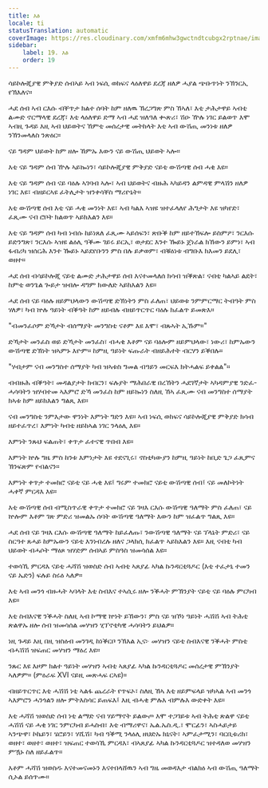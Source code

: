 ```yaml
---
title: እፅ
locale: ti
statusTranslation: automatic
coverImage: https://res.cloudinary.com/xmfm6mhw3gwctndtcubgx2rptnae/image/upload/v1741354419/small_cover_la_gran_rebelion_28716e29d2.webp
sidebar:
    label: 19. እፅ
    order: 19
---
```

ሳይኮሎጂያዊ ምቅያድ ሰብኣይ ኣብ ነፍሲ ወከፍና ላዕለዋይ ደረጃ ዘለዎ ሓያል ጭቡጥነት ንኽንርኢ የኽእለና።

ሓደ ሰብ ኣብ ርእሱ ብቐጥታ ክልተ ሰባት ከም ዘለዉ ኽረጋግጽ ምስ ኸኣለ፣ እቲ ታሕታዋይ ኣብቲ ልሙድ ኖርማላዊ ደረጃ፣ እቲ ላዕለዋይ ድማ ኣብ ሓደ ዝለዓለ ቊጽሪ፣ ሽዑ ዅሉ ነገር ይልወጥ እሞ ኣብዚ ጉዳይ እዚ ኣብ ህይወትና ኸምቲ መሰረታዊ መትከላት እቲ ኣብ ውሽጢ መንነቱ ዘለዎ ንኽንመላለስ ንጽዕር።

ናይ ግዳም ህይወት ከም ዘሎ ኸምኡ እውን ናይ ውሽጢ ህይወት ኣሎ።

እቲ ናይ ግዳም ሰብ ዅሉ ኣይኰነን፣ ሳይኮሎጂያዊ ምቅያድ ናይቲ ውሽጣዊ ሰብ ሓቂ እዩ።

እቲ ናይ ግዳም ሰብ ናይ ባዕሉ ኣገባብ ኣሎ፣ ኣብ ህይወትና ብዙሕ ኣካይዳን ልምዳዊ ምላሽን ዘለዎ ነገር እዩ፣ ብዘይርኣዩ ፈትሊታት ዝንቀሳቐስ ማሪዮኔት።

እቲ ውሽጣዊ ሰብ እቲ ናይ ሓቂ መንነት እዩ፣ ኣብ ካልእ ኣዝዩ ዝተፈላለየ ሕግታት እዩ ዝካየድ፣ ፈጺሙ ናብ ሮቦት ክልወጥ ኣይክእልን እዩ።

እቲ ናይ ግዳም ሰብ ካብ ነብሱ ከይነጸለ ፈጺሙ ኣይሰፍን፣ ጽቡቕ ከም ዘይተኸፍሎ ይስምዖ፣ ንርእሱ ይድንግጽ፣ ንርእሱ ኣዝዩ ልዕሊ ዓቕሙ ገይሩ ይርኢ፣ ወታደር እንተ ዀይኑ ጀነራል ክኸውን ይምነ፣ ኣብ ፋብሪካ ዝሰርሕ እንተ ዀይኑ ኣይደየቡንን ምስ በሉ ይቃወም፣ ብቑዕነቱ ብግቡእ ክእመን ይደሊ፣ ወዘተ።

ሓደ ሰብ ብሳይኮሎጂ ናይቲ ልሙድ ታሕታዋይ ሰብ እናተመላለሰ ክሳብ ዝቕጽል፣ ናብቲ ካልኣይ ልደት፣ ከምቲ ወንጌል ጐይታ ዝብሎ ዳግም ክውለድ ኣይክእልን እዩ።

ሓደ ሰብ ናይ ባዕሉ ዘይምህላውን ውሽጣዊ ድኽነትን ምስ ፈለጠ፣ ህይወቱ ንምምርማር ትብዓት ምስ ሃለዎ፣ ካብ ኵሉ ዓይነት ብቕዓት ከም ዘይብሉ ብዘይጥርጥር ባዕሉ ክፈልጥ ይመጽእ።

"ብመንፈሶም ድኻታት ብሰማያት መንግስቲ ናቶም እዩ እሞ፣ ብጹኣት ኢኹም።"

ድኻታት መንፈስ ወይ ድኻታት መንፈስ፣ ብሓቂ እቶም ናይ ባዕሎም ዘይምህላው፣ ነውሪ፣ ከምኡውን ውሽጣዊ ድኽነት ዝኣምኑ እዮም። ከምዚ ዓይነት ፍጡራት ብዘይሕተት ብርሃን ይቕበሉ።

"ሃብታም ናብ መንግስተ ሰማያት ካብ ዝኣቱስ ግመል ብዓይን መርፍእ ክትሓልፍ ይቀልል"።

ብብዙሕ ብቕዓት፣ መዳልያታት ክብርን፣ ፍሉያት ማሕበራዊ በረኸትን ሓደገኛታት ኣካዳምያዊ ንድፈ-ሓሳባትን ዝሃብተመ ኣእምሮ ድኻ መንፈስ ከም ዘይኰነን ስለዚ ኸኣ ፈጺሙ ናብ መንግስተ ሰማያት ክኣቱ ከም ዘይክእልን ግልጺ እዩ።

ናብ መንግስቲ ንምእታው ዋንነት እምነት ግድን እዩ። ኣብ ነፍሲ ወከፍና ሳይኮሎጂያዊ ምቅያድ ክሳብ ዘይተፈጥረ፣ እምነት ካብቲ ዘይከኣል ነገር ንላዕሊ እዩ።

እምነት ንጹህ ፍልጠት፣ ቀጥታ ፈተናዊ ጥበብ እዩ።

እምነት ኵሉ ግዜ ምስ ከንቱ እምነታት እዩ ተደናጊሩ፣ ኖስቲካውያን ከምዚ ዓይነት ከቢድ ጌጋ ፈጺምና ኽንፍጽም የብልናን።

እምነት ቀጥታ ተመክሮ ናይቲ ናይ ሓቂ እዩ፤ ግሩም ተመክሮ ናይቲ ውሽጣዊ ሰብ፤ ናይ መለኮትነት ሓቀኛ ምርዳእ እዩ።

እቲ ውሽጣዊ ሰብ ብሚስጥራዊ ቀጥታ ተመክሮ ናይ ገዛእ ርእሱ ውሽጣዊ ዓለማት ምስ ፈለጠ፣ ናይ ኵሎም እቶም ገጽ ምድሪ ዝመልኡ ሰባት ውሽጣዊ ዓለማት እውን ከም ዝፈልጥ ግልጺ እዩ።

ሓደ ሰብ ናይ ገዛእ ርእሱ ውሽጣዊ ዓለማት ከይፈለጡ፣ ንውሽጣዊ ዓለማት ናይ ፕላኔት ምድሪ፣ ናይ ስርዓተ ጸሓይ ከምኡውን ናይቲ እንነብረሉ ዘለና ጋላክሲ ክፈልጥ ኣይክእልን እዩ። እዚ ናብቲ ካብ ህይወት ብሓሶት ማዕጾ ዝሃድም ሰብኣይ ምስዓስ ዝመሳሰል እዩ።

ተወሳኺ ምርዳእ ናይቲ ሓሻሽ ዝወስድ ሰብ ኣብቲ ኣጸያፊ ኣካል ኩንዳርቲጓዶር (እቲ ተፈታኒ ተመን ናይ ኤድን) ፍሉይ ስሩዕ ኣለዎ።

እቲ ኣብ መንጎ ብዙሓት ኣባላት እቲ ስብእና ተኣሲሩ ዘሎ ንቕሓት ምኽንያት ናይቲ ናይ ባዕሉ ምርካብ እዩ።

እቲ ስብእናዊ ንቕሓት ስለዚ ኣብ ኮማዊ ኵነት ይኸውን፣ ምስ ናይ ዝኾነ ዓይነት ሓሽሽ ኣብ ትሕቲ ጽልዋኡ ዘሎ ሰብ ዝመሳሰል መሃዝን ሂፕኖቲካዊ ሓሳባትን ይህልዎ።

ነዚ ጉዳይ እዚ በዚ ዝስዕብ መንገዲ ከነቕርቦ ንኽእል ኢና፦ መሃዝን ናይቲ ስብእናዊ ንቕሓት ምስቲ ብሓሽሽ ዝፍጠር መሃዝን ማዕረ እዩ።

ንጹር እዩ እዞም ክልተ ዓይነት መሃዝን ኣብቲ ኣጸያፊ ኣካል ኩንዳርቲጓዶር መሰረታዊ ምኽንያት ኣለዎም። (ምዕራፍ XVI ናይዚ መጽሓፍ ርኣዩ)።

ብዘይጥርጥር እቲ ሓሽሽ ነቲ ኣልፋ ጨረራት የጥፍኦ፣ ስለዚ ኸኣ እቲ ዘይምፍላይ ዝካኣል ኣብ መንጎ ኣእምሮን ሓንጎልን ዘሎ ምትእስሳር ይጠፍእ፤ እዚ ብሓቂ ምሉእ ብምሉእ ውድቀት እዩ።

እቲ ሓሻሽ ዝወስድ ሰብ ነቲ ልማድ ናብ ሃይማኖት ይልውጦ እሞ ተጋገይቱ ኣብ ትሕቲ ጽልዋ ናይቲ ሓሽሽ ናይ ሓቂ ነገር ንምርካብ ይሓስብ፣ እቲ ብማሪዋና፣ ኤል.ኤስ.ዲ.፣ ሞርፊን፣ ኣስሓይታይ ኣንጭዋ፣ ኮኬይን፣ ሄሮይን፣ ሃሺሽ፣ ካብ ዓቕሚ ንላዕሊ ዘህድኡ ክኒናት፣ ኣምፈታሚን፣ ባርቢቱሪክ፣ ወዘተ፣ ወዘተ፣ ወዘተ፣ ዝፍጠር ተወሳኺ ምርዳእ፣ ብኣጸያፊ ኣካል ኩንዳርቲጓዶር ዝተዳለወ መሃዝን ምዃኑ ስለ ዘይፈልጥ።

እቶም ሓሻሽ ዝወስዱ እናተመናመኑን እናተበላሸዉን ኣብ ግዜ መወዳእታ ብልክዕ ኣብ ውሽጢ ዓለማት ሲኦል ይሰጥሙ።

